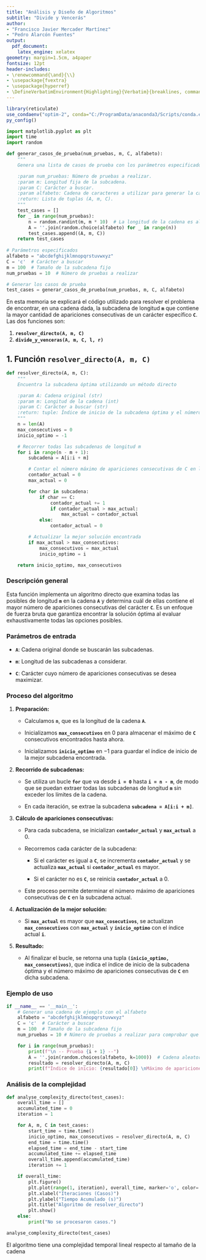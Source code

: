 ```yaml
---
title: "Análisis y Diseño de Algoritmos"
subtitle: "Divide y Vencerás"
author:
- "Francisco Javier Mercader Martínez"
- "Pedro Alarcón Fuentes"
output:
  pdf_document:
    latex_engine: xelatex
geometry: margin=1.5cm, a4paper
fontsize: 12pt
header-includes:
- \renewcommand{\and}{\\}
- \usepackage{fvextra}
- \usepackage{hyperref}
- \DefineVerbatimEnvironment{Highlighting}{Verbatim}{breaklines, commandchars=\\\{\}}
---
```


```r
library(reticulate)
use_condaenv("optim-2", conda="C:/ProgramData/anaconda3/Scripts/conda.exe", required = TRUE)
py_config()
```

```python
import matplotlib.pyplot as plt
import time
import random

def generar_casos_de_prueba(num_pruebas, m, C, alfabeto):
    """
    Genera una lista de casos de prueba con los parámetros especificados.

    :param num_pruebas: Número de pruebas a realizar.
    :param m: Longitud fija de la subcadena.
    :param C: Carácter a buscar.
    :param alfabeto: Cadena de caracteres a utilizar para generar la cadena.
    :return: Lista de tuplas (A, m, C).
    """
    test_cases = []
    for _ in range(num_pruebas):
        n = random.randint(m, m * 10)  # La longitud de la cadena es al menos m
        A = ''.join(random.choice(alfabeto) for _ in range(n))
        test_cases.append((A, m, C))
    return test_cases
  
# Parámetros especificados
alfabeto = "abcdefghijklmnopqrstuvwxyz"
C = 'c'  # Carácter a buscar
m = 100  # Tamaño de la subcadena fijo
num_pruebas = 10  # Número de pruebas a realizar

# Generar los casos de prueba
test_cases = generar_casos_de_prueba(num_pruebas, m, C, alfabeto)
```

En esta memoria se explicará el código utilizado para resolver el problema de encontrar, en una cadena dada, la subcadena de longitud **`m`** que contiene la mayor cantidad de apariciones consecutivas de un carácter específico **`C`**. Las dos funciones son:

1.  **`resolver_directo(A, m, C)`**
2.  **`divide_y_venceras(A, m, C, l, r)`**

## 1. Función **`resolver_directo(A, m, C)`**

```python
def resolver_directo(A, m, C):
    """
    Encuentra la subcadena óptima utilizando un método directo

    :param A: Cadena original (str)
    :param m: Longitud de la cadena (int)
    :param C: Carácter a buscar (str)
    :return: tuple: Índice de inicio de la subcadena óptima y el número máximo de apariciones consecutivas.
    """
    n = len(A)
    max_consecutivos = 0
    inicio_optimo = -1

    # Recorrer todas las subcadenas de longitud m
    for i in range(n - m + 1):
        subcadena = A[i:i + m]

        # Contar el número máximo de apariciones consecutivas de C en la subcadena
        contador_actual = 0
        max_actual = 0

        for char in subcadena:
            if char == C:
                contador_actual += 1
                if contador_actual > max_actual:
                    max_actual = contador_actual
            else:
                contador_actual = 0

        # Actualizar la mejor solución encontrada
        if max_actual > max_consecutivos:
            max_consecutivos = max_actual
            inicio_optimo = i

    return inicio_optimo, max_consecutivos
```

### Descripción general

Esta función implementa un algoritmo directo que examina todas las posibles de longitud **`m`** en la cadena **`A`** y determina cuál de ellas contiene el mayor número de apariciones consecutivas del carácter **`C`**. Es un enfoque de fuerza bruta que garantiza encontrar la solución óptima al evaluar exhaustivamente todas las opciones posibles.

### Parámetros de entrada

-   **`A`**: Cadena original donde se buscarán las subcadenas.

-   **`m`**: Longitud de las subcadenas a considerar.

-   **`C`**: Carácter cuyo número de apariciones consecutivas se desea maximizar.

### Proceso del algoritmo

1.  **Preparación:**

    -   Calculamos **`n`**, que es la longitud de la cadena **`A`**.

    -   Inicializamos **`max_consecutivos`** en $0$ para almacenar el máximo de **`C`** consecutivos encontrados hasta ahora.

    -   Inicializamos **`inicio_optimo`** en $-1$ para guardar el índice de inicio de la mejor subcadena encontrada.

2.  **Recorrido de subcadenas:**

    -   Se utiliza un bucle **`for`** que va desde **`i = 0`** hasta **`i = n - m`**, de modo que se puedan extraer todas las subcadenas de longitud **`m`** sin exceder los límites de la cadena.

    -   En cada iteración, se extrae la subcadena **`subcadena = A[i:i + m]`**.

3.  **Cálculo de apariciones consecutivas:**

    -   Para cada subcadena, se inicializan **`contador_actual`** y **`max_actual`** a $0$.

    -   Recorremos cada carácter de la subcadena:

        -   Si el carácter es igual a **`C`**, se incrementa **`contador_actual`** y se actualiza **`max_actual`** si **`contador_actual`** es mayor.

        -   Si el carácter no es **`C`**, se reinicia **`contador_actual`** a $0$.

    -   Este proceso permite determinar el número máximo de apariciones consecutivas de **`C`** en la subcadena actual.

4.  **Actualización de la mejor solución:**

    -   Si **`max_actual`** es mayor que **`max_cosecutivos`**, se actualizan **`max_consecutivos`** con **`max_actual`** y **`inicio_optimo`** con el índice actual **`i`**.

5.  **Resultado:**

    -   Al finalizar el bucle, se retorna una tupla **`(inicio_optimo, max_consecutivos)`**, que indica el índice de inicio de la subcadena óptima y el número máximo de apariciones consecutivas de **`C`** en dicha subcadena.

### Ejemplo de uso

```python
if __name__ == '__main__':
    # Generar una cadena de ejemplo con el alfabeto
    alfabeto = "abcdefghijklmnopqrstuvwxyz"
    C = 'c'  # Carácter a buscar
    m = 100  # Tamaño de la subcadena fijo
    num_pruebas = 10 # Número de pruebas a realizar para comprobar que el código funciona

    for i in range(num_pruebas):
        print(f"\n -- Prueba {i + 1} --")
        A = ''.join(random.choices(alfabeto, k=1000))  # Cadena aleatoria de longitud 1000
        resultado = resolver_directo(A, m, C)
        print(f"Índice de inicio: {resultado[0]} \nMáximo de apariciones consecutivas: {resultado[1]}")
```

### Análisis de la complejidad

```python
def analyse_complexity_directo(test_cases):
    overall_time = []
    accumulated_time = 0
    iteration = 1

    for A, m, C in test_cases:
        start_time = time.time()
        inicio_optimo, max_consecutivos = resolver_directo(A, m, C)
        end_time = time.time()
        elapsed_time = end_time - start_time
        accumulated_time += elapsed_time
        overall_time.append(accumulated_time)
        iteration += 1

    if overall_time:
        plt.figure()
        plt.plot(range(1, iteration), overall_time, marker='o', color='blue')
        plt.xlabel("Iteraciones (Casos)")
        plt.ylabel("Tiempo Acumulado (s)")
        plt.title("Algoritmo de resolver_directo")
        plt.show()
    else:
        print("No se procesaron casos.")
```

```python
analyse_complexity_directo(test_cases)
```

El algoritmo tiene una complejidad temporal lineal respecto al tamaño de la cadena
